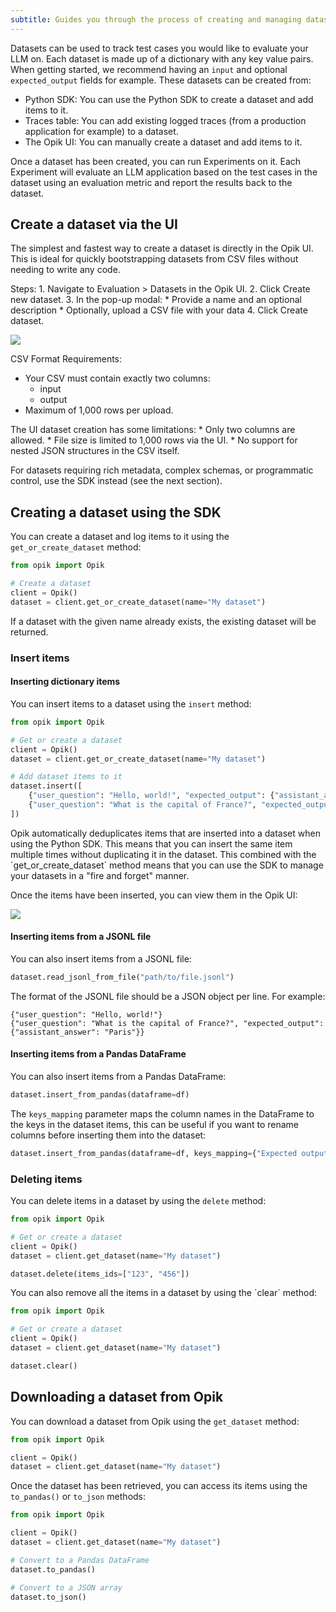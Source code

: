 ```yaml
---
subtitle: Guides you through the process of creating and managing datasets
---
```


Datasets can be used to track test cases you would like to evaluate your LLM on. Each dataset is made up of a dictionary
with any key value pairs. When getting started, we recommend having an `input` and optional `expected_output` fields for
example. These datasets can be created from:

- Python SDK: You can use the Python SDK to create a dataset and add items to it.
- Traces table: You can add existing logged traces (from a production application for example) to a dataset.
- The Opik UI: You can manually create a dataset and add items to it.

Once a dataset has been created, you can run Experiments on it. Each Experiment will evaluate an LLM application based
on the test cases in the dataset using an evaluation metric and report the results back to the dataset.

## Create a dataset via the UI

The simplest and fastest way to create a dataset is directly in the Opik UI. 
This is ideal for quickly bootstrapping datasets from CSV files without needing to write any code.

Steps:
	1. Navigate to Evaluation > Datasets in the Opik UI.
	2. Click Create new dataset.
	3. In the pop-up modal:
    * Provide a name and an optional description
    * Optionally, upload a CSV file with your data
	4. Click Create dataset.

<Frame>
  <img src="/img/evaluation/create_dataset.png" />
</Frame>

CSV Format Requirements:
* Your CSV must contain exactly two columns:
    * input
    * output
* Maximum of 1,000 rows per upload.

<Tip>
  The UI dataset creation has some limitations:
    * Only two columns are allowed.
    * File size is limited to 1,000 rows via the UI.
    * No support for nested JSON structures in the CSV itself.

  For datasets requiring rich metadata, complex schemas, or programmatic control, use the SDK instead (see the next section).
</Tip>

## Creating a dataset using the SDK

You can create a dataset and log items to it using the `get_or_create_dataset` method:

```python
from opik import Opik

# Create a dataset
client = Opik()
dataset = client.get_or_create_dataset(name="My dataset")
```

If a dataset with the given name already exists, the existing dataset will be returned.

### Insert items

#### Inserting dictionary items

You can insert items to a dataset using the `insert` method:

```python
from opik import Opik

# Get or create a dataset
client = Opik()
dataset = client.get_or_create_dataset(name="My dataset")

# Add dataset items to it
dataset.insert([
    {"user_question": "Hello, world!", "expected_output": {"assistant_answer": "Hello, world!"}},
    {"user_question": "What is the capital of France?", "expected_output": {"assistant_answer": "Paris"}},
])
```

<Tip>
  Opik automatically deduplicates items that are inserted into a dataset when using the Python SDK. This means that you
  can insert the same item multiple times without duplicating it in the dataset. This combined with the
  `get_or_create_dataset` method means that you can use the SDK to manage your datasets in a "fire and forget" manner.
</Tip>

Once the items have been inserted, you can view them in the Opik UI:

<Frame>
  <img src="/img/evaluation/dataset_items_page.png" />
</Frame>

#### Inserting items from a JSONL file

You can also insert items from a JSONL file:

```python {pytest_codeblocks_skip=true}
dataset.read_jsonl_from_file("path/to/file.jsonl")
```

The format of the JSONL file should be a JSON object per line. For example:

```
{"user_question": "Hello, world!"}
{"user_question": "What is the capital of France?", "expected_output": {"assistant_answer": "Paris"}}
```

#### Inserting items from a Pandas DataFrame

You can also insert items from a Pandas DataFrame:

```python {pytest_codeblocks_skip=true}
dataset.insert_from_pandas(dataframe=df)
```

The `keys_mapping` parameter maps the column names in the DataFrame to the keys in the dataset items, this can be useful if you want to rename columns before inserting them into the dataset:

```python {pytest_codeblocks_skip=true}
dataset.insert_from_pandas(dataframe=df, keys_mapping={"Expected output": "expected_output"})
```

### Deleting items

You can delete items in a dataset by using the `delete` method:

```python {pytest_codeblocks_skip=true}
from opik import Opik

# Get or create a dataset
client = Opik()
dataset = client.get_dataset(name="My dataset")

dataset.delete(items_ids=["123", "456"])
```

<Tip>
You can also remove all the items in a dataset by using the `clear` method:

```python {pytest_codeblocks_skip=true}
from opik import Opik

# Get or create a dataset
client = Opik()
dataset = client.get_dataset(name="My dataset")

dataset.clear()
```

</Tip>

## Downloading a dataset from Opik

You can download a dataset from Opik using the `get_dataset` method:

```python {pytest_codeblocks_skip=true}
from opik import Opik

client = Opik()
dataset = client.get_dataset(name="My dataset")
```

Once the dataset has been retrieved, you can access its items using the `to_pandas()` or `to_json` methods:

```python {pytest_codeblocks_skip=true}
from opik import Opik

client = Opik()
dataset = client.get_dataset(name="My dataset")

# Convert to a Pandas DataFrame
dataset.to_pandas()

# Convert to a JSON array
dataset.to_json()
```
